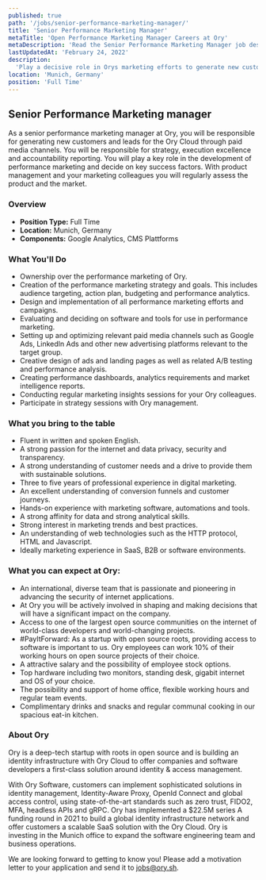 ```yaml
---
published: true
path: '/jobs/senior-performance-marketing-manager/'
title: 'Senior Performance Marketing Manager'
metaTitle: 'Open Performance Marketing Manager Careers at Ory'
metaDescription: 'Read the Senior Performance Marketing Manager job description.'
lastUpdatedAt: 'February 24, 2022'
description:
  'Play a decisive role in Orys marketing efforts to generate new customers and leads for the Ory Cloud.'
location: 'Munich, Germany'
position: 'Full Time'
---
```



## Senior Performance Marketing manager

<About />

As a senior performance marketing manager at Ory, you will be responsible for generating new customers and leads for the Ory Cloud through paid media channels. You will be responsible for strategy, execution excellence and accountability reporting. You will play a key role in the development of performance marketing and decide on key success factors. With product management and your marketing colleagues you will regularly assess the product and the market.

### Overview

- **Position Type:** Full Time
- **Location:** Munich, Germany
- **Components:** Google Analytics, CMS Plattforms

### What You'll Do

* Ownership over the performance marketing of Ory.
* Creation of the performance marketing strategy and goals. This includes audience targeting, action plan, budgeting and performance analytics.
* Design and implementation of all performance marketing efforts and campaigns.
* Evaluating and deciding on software and tools for use in performance marketing.
* Setting up and optimizing relevant paid media channels such as Google Ads, LinkedIn Ads and other new advertising platforms relevant to the target group.
* Creative design of ads and landing pages as well as related A/B testing and performance analysis.
* Creating performance dashboards, analytics requirements and market intelligence reports.
* Conducting regular marketing insights sessions for your Ory colleagues.
* Participate in strategy sessions with Ory management.

### What you bring to the table

* Fluent in written and spoken English.
* A strong passion for the internet and data privacy, security and transparency.
* A strong understanding of customer needs and a drive to provide them with sustainable solutions.
* Three to five years of professional experience in digital marketing.
* An excellent understanding of conversion funnels and customer journeys.
* Hands-on experience with marketing software, automations and tools.
* A strong affinity for data and strong analytical skills.
* Strong interest in marketing trends and best practices.
* An understanding of web technologies such as the HTTP protocol, HTML and Javascript.
* Ideally marketing experience in SaaS, B2B or software environments.

### What you can expect at Ory:
- An international, diverse team that is passionate and pioneering in advancing the security of internet applications.
- At Ory you will be actively involved in shaping and making decisions that will have a significant impact on the company.
- Access to one of the largest open source communities on the internet of world-class developers and world-changing projects.
- #PayItForward: As a startup with open source roots, providing access to software is important to us. Ory employees can work 10% of their working hours on open source projects of their choice.
- A attractive salary and the possibility of employee stock options.
- Top hardware including two monitors, standing desk, gigabit internet and OS of your choice.
- The possibility and support of home office, flexible working hours and regular team events.
- Complimentary drinks and snacks and regular communal cooking in our spacious eat-in kitchen.

### About Ory
Ory is a deep-tech startup with roots in open source and is building an identity infrastructure with Ory Cloud to offer companies and software developers a first-class solution around identity & access management.

With Ory Software, customers can implement sophisticated solutions in identity management, Identity-Aware Proxy, OpenId Connect and global access control, using state-of-the-art standards such as zero trust, FIDO2, MFA, headless APIs and gRPC.
Ory has implemented a $22.5M series A funding round in 2021 to build a global identity infrastructure network and offer customers a scalable SaaS solution with the Ory Cloud. Ory is investing in the Munich office to expand the software engineering team and business operations.

We are looking forward to getting to know you! Please add a motivation letter to your application and send it to [jobs@ory.sh](mailto:jobs@ory.sh).

